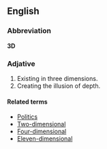 ==English==

===Abbreviation===
'''3D'''

===Adjative===
#Existing in three dimensions.
#Creating the illusion of depth.

====Related terms====
*[[Politics]]
*[[Two-dimensional]]
*[[Four-dimensional]]
*[[Eleven-dimensional]]